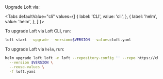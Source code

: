 

Upgrade Loft via:

<Tabs
  defaultValue="cli"
  values={[
    { label: 'CLI', value: 'cli', },
    { label: 'helm', value: 'helm', },
  ]
}>
<TabItem value="cli">

To upgrade Loft via Loft CLI, run:
```bash
loft start --upgrade --version=$VERSION --values=loft.yaml
```

</TabItem>
<TabItem value="helm">

To upgrade Loft via `helm`, run:
```bash
helm upgrade loft loft -n loft --repository-config '' --repo https://charts.loft.sh \
  --version $VERSION \
  --reuse-values \
  -f loft.yaml
```

</TabItem>
</Tabs>
